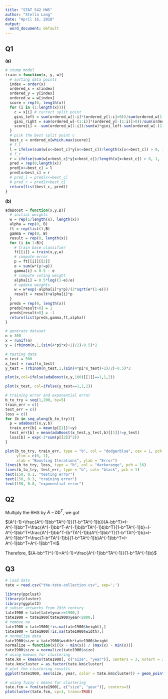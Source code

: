 ```yaml
---
title: "STAT 542 HW5"
author: "Stella Lang"
date: "April 16, 2018"
output:
  word_document: default
---
```


## Q1

**(a)**
```r
# stump model
train = function(x, y, w){
  # sorting data points
  index = order(x)
  ordered_x = x[index]
  ordered_y = y[index]
  ordered_w = w[index]
  score = rep(0, length(x))
  for (i in (1:length(x))){
    c = x[i] # currect split point
    gini_left = sum(ordered_w[1:i]*(ordered_y[1:i]>0))/sum(ordered_w[1:i]) * (1-sum(ordered_w[1:i]*(ordered_y[1:i]>0))/sum(ordered_w[1:i]))
    gini_right = sum(ordered_w[-(1:i)]*(ordered_y[-(1:i)]>0))/sum(ordered_w[-(1:i)]) * (1-sum(ordered_w[-(1:i)]*(ordered_y[-(1:i)]>0))/sum(ordered_w[-(1:i)]))
    score[i] = -sum(ordered_w[1:i])/sum(w)*gini_left-sum(ordered_w[-(1:i)])/sum(w)*gini_right
  }
  # pick the best split point c
  best_c = ordered_x[which.max(score)]
  # f_l
  l = ifelse(sum(w[x<=best_c]*y[x<=best_c])/length(x[x<=best_c]) > 0, 1, -1)
  # f_r
  r = ifelse(sum(w[x>best_c]*y[x>best_c])/length(x[x>best_c]) > 0, 1, -1)
  pred = rep(0,length(x))
  pred[x<=best_c] = l
  pred[x>best_c] = r
  # pred_l = pred[x<=best_c]
  # pred_r = pred[x>best_c]
  return(list(best_c, pred))
}

```


**(b)**
```r
adaBoost = function(x,y,B){
  # initial weights
  w = rep(1/length(x), length(x))
  alpha = rep(0, B)
  ft = rep(list(),B)
  gamma = rep(0, B)
  result = rep(0, length(x))
  for (i in 1:B){
    # train base classifier
    ft[[i]] = train(x,y,w)
    # compute error
    p = ft[[i]][[2]]
    e = sum(w*(y!=p))
    gamma[i] = 0.5 - e
    # compute voting weight
    alpha[i] = 0.5*log((1-e)/e)
    # update weights
    w = w*exp(-alpha[i]*y*p)/(2*sqrt(e*(1-e)))
    result = result+alpha[i]*p
  }
  preds = rep(0, length(x))
  preds[result>0] = 1
  preds[result<0] = -1
  return(list(preds,gamma,ft,alpha))
}
```


```r
# generate dataset
n = 300
x = runif(n)
y = (rbinom(n,1,(sin(4*pi*x)+1)/2)-0.5)*2

# testing data
n_test = 500
x_test = runif(n_test)
y_test = (rbinom(n_test,1,(sin(4*pi*x_test)+1)/2)-0.5)*2
```

```r
plot(x,col=ifelse(adaBoost(x,y,100)[[1]]==1,1,2))
```


```r
plot(x_test, col=ifelse(y_test==1,1,2))
```

```r
# training error and exponential error
b_to_try = seq(1,200, by=5)
train_err = c()
test_err = c()
loss = c()
for (b in seq_along(b_to_try)){
  p = adaBoost(x,y,b)
  train_err[b] = mean(p[[1]]!=y)
  test_err[b] = mean(adaBoost(x_test,y_test,b)[[1]]!=y_test)
  loss[b] = exp(-2*sum(p[[2]]^2))
}

```

```r
plot(b_to_try, train_err, type = "b", col = "dodgerblue", cex = 1, pch = 20, 
     ylim = c(0, 1),
     xlab = "Boosting Iterations", ylab = "Error")
lines(b_to_try, loss, type = "b", col = "darkorange", pch = 16)
lines(b_to_try, test_err, type = "b", col= "black", pch = 1)
text(150, 0.1, "testing error")
text(150, 0.3, "training error")
text(150, 0.8, "exponential error")
```


## Q2

Multiply the RHS by $A-bb^T$, we got

$(A^{-1}+\frac{A^{-1}bb^TA^{-1}}{1-b^TA^{-1}b})(A-bb^T)=I-A^{-1}bb^T+\frac{A^{-1}bb^T-A^{-1}b(b^TA^{-1}b)b^T}{1-b^TA^{-1}b}=I-A^{-1}bb^T+\frac{A^{-1}bb^T-(b^TA^{-1}b)A^{-1}bb^T}{1-b^TA^{-1}b}=I-A^{-1}bb^T+\frac{1-b^TA^{-1}b}{1-b^TA^{-1}b}A^{-1}bb^T=I-A^{-1}bb^T+A^{-1}bb^T=I$

Therefore, $(A-bb^T)^{-1}=A^{-1}+\frac{A^{-1}bb^TA^{-1}}{1-b^TA^{-1}b}$

## Q3

```r
# load data
tate = read.csv("the-tate-collection.csv", sep=';')

library(ppclust)
library(cluster)
library(ggplot2)
# subset artworks from 20th century
tate1900 = tate[tate$year>=1900,]
tate1900 = tate1900[tate1900$year<2000,]
# remove na
tate1900 = tate1900[!is.na(tate1900$height),]
tate1900 = tate1900[!is.na(tate1900$width),]
# normalize data
tate1900$size = tate1900$width*tate1900$height
normalize = function(x){(x - min(x)) / (max(x) - min(x))}
tate1900$size = normalize(tate1900$size)
# using kmeans for clustering
tate.km = kmeans(tate1900[, c("size", "year")], centers = 3, nstart = 20, trace = TRUE) 
tate.km$cluster = as.factor(tate.km$cluster)
# plot the clustering results
ggplot(tate1900, aes(size, year, color = tate.km$cluster)) + geom_point()
```

```r
# using fuzzy c means for clustering
tate.fcm = fcm(tate1900[, c("size", "year")], centers=3)
plotcluster(tate.fcm, cp=1, trans=TRUE)
```

